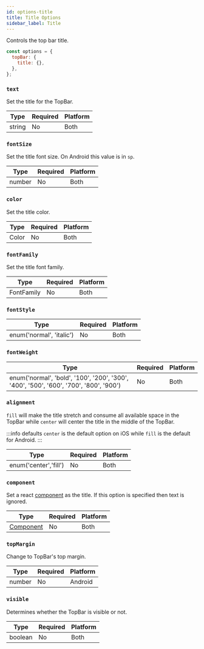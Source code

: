 ```yaml
---
id: options-title
title: Title Options
sidebar_label: Title
---
```


Controls the top bar title.

```js
const options = {
  topBar: {
    title: {},
  },
};
```

### `text`

Set the title for the TopBar.

| Type   | Required | Platform |
| ------ | -------- | -------- |
| string | No       | Both     |

### `fontSize`

Set the title font size. On Android this value is in `sp`.

| Type   | Required | Platform |
| ------ | -------- | -------- |
| number | No       | Both     |

### `color`

Set the title color.

| Type  | Required | Platform |
| ----- | -------- | -------- |
| Color | No       | Both     |

### `fontFamily`

Set the title font family.

| Type       | Required | Platform |
| ---------- | -------- | -------- |
| FontFamily | No       | Both     |

### `fontStyle`

| Type                     | Required | Platform |
| ------------------------ | -------- | -------- |
| enum('normal', 'italic') | No       | Both     |

### `fontWeight`

| Type                                                                                  | Required | Platform |
| ------------------------------------------------------------------------------------- | -------- | -------- |
| enum('normal', 'bold', '100', '200', '300', '400', '500', '600', '700', '800', '900') | No       | Both     |

### `alignment`

`fill` will make the title stretch and consume all available space in the TopBar while `center` will center the title in the middle of the TopBar.

:::info defaults
`center` is the default option on iOS while `fill` is the default for Android.
:::

| Type                  | Required | Platform |
| --------------------- | -------- | -------- |
| enum('center','fill') | No       | Both     |

### `component`

Set a react [component](layout-component.mdx) as the title. If this option is specified then text is ignored.

| Type                              | Required | Platform |
| --------------------------------- | -------- | -------- |
| [Component](layout-component.mdx) | No       | Both     |

### `topMargin`

Change to TopBar's top margin.

| Type   | Required | Platform |
| ------ | -------- | -------- |
| number | No       | Android  |

### `visible`

Determines whether the TopBar is visible or not.

| Type    | Required | Platform |
| ------- | -------- | -------- |
| boolean | No       | Both     |
